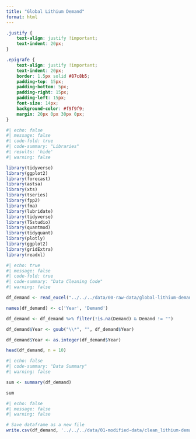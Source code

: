 ```yaml
---
title: "Global Lithium Demand"
format: html
---
```

```css
.justify {
    text-align: justify !important;
    text-indent: 20px; 
}

.epigrafe {
    text-align: justify !important;
    text-indent: 20px; 
    border: 1.5px solid #87c8b5; 
    padding-top: 15px;
    padding-bottom: 5px;
    padding-right: 15px;
    padding-left: 15px;
    font-size: 14px;
    background-color: #f9f9f9; 
    margin: 20px 0px 30px 0px;
}
```

``` r
#| echo: false
#| message: false
#| code-fold: true
#| code-summary: "Libraries"
#| results: 'hide'
#| warning: false

library(tidyverse)
library(ggplot2)
library(forecast)
library(astsa) 
library(xts)
library(tseries)
library(fpp2)
library(fma)
library(lubridate)
library(tidyverse)
library(TSstudio)
library(quantmod)
library(tidyquant)
library(plotly)
library(ggplot2)
library(gridExtra)
library(readxl)
```

``` r
#| echo: true
#| message: false
#| code-fold: true
#| code-summary: "Data Cleaning Code"
#| warning: false

df_demand <- read_excel("../../../data/00-raw-data/global-lithium-demand.xlsx", sheet="Data")

names(df_demand) <- c('Year', 'Demand')

df_demand <- df_demand %>% filter(!is.na(Demand) & Demand != "")

df_demand$Year <- gsub("\\*", "", df_demand$Year)

df_demand$Year <- as.integer(df_demand$Year)

head(df_demand, n = 10)
```


``` r
#| echo: false
#| code-summary: "Data Summary"
#| warning: false

sum <- summary(df_demand)

sum
```

``` r
#| echo: false
#| message: false
#| warning: false

# Save dataframe as a new file
write.csv(df_demand, '../../../data/01-modified-data/clean_lithium-demand.csv', row.names = FALSE)
```